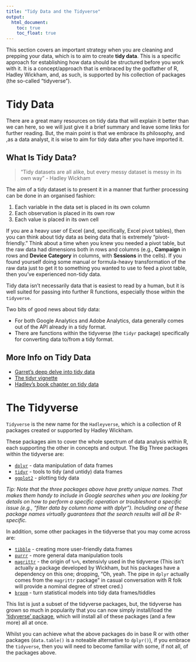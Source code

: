 ```yaml
---
title: "Tidy Data and the Tidyverse"
output:
  html_document:
    toc: true
    toc_float: true
---
```


This section covers an important strategy when you are cleaning and prepping your data, which is to aim to create **tidy data**. This is a specific approach for establishing how data should be structured before you work with it. It is a concept/approach that is embraced by the godfather of R, Hadley Wickham, and, as such, is supported by his collection of packages (the so-called "tidyverse").

# Tidy Data

There are a great many resources on tidy data that will explain it better than we can here, so we will just give it a brief summary and leave some links for further reading. But, the main point is that we embrace its philosophy, and ,as a data analyst, it is wise to aim for tidy data after you have imported it.

## What Is Tidy Data?

> "Tidy datasets are all alike, but every messy dataset is messy in its own way" - Hadley Wickham

The aim of a tidy dataset is to present it in a manner that further processing can be done in an organised fashion:

1. Each variable in the data set is placed in its own column
2. Each observation is placed in its own row
3. Each value is placed in its own cell

If you are a heavy user of Excel (and, specifically, Excel pivot tables), then you can think about tidy data as being data that is extremely "pivot-friendly." Think about a time when you knew you needed a pivot table, but the raw data had dimensions both in rows and columns (e.g., **Campaign** in rows and **Device Category** in columns, with **Sessions** in the cells). If you found yourself doing some manual or formula-heavy transformation of the raw data just to get it to something you wanted to use to feed a pivot table, then you've experienced non-tidy data.

Tidy data isn't necessarily data that is easiest to read by a human, but it is well suited for passing into further R functions, especially those within the `tidyverse`.

Two bits of good news about tidy data:

* For both Google Analytics and Adobe Analytics, data generally comes out of the API already in a tidy format.
* There are functions within the tidyverse (the `tidyr` package) specifically for converting data to/from a tidy format.

## More Info on Tidy Data

* [Garret's deep delve into tidy data](http://garrettgman.github.io/tidying/)
* [The tidyr vignette](https://cran.r-project.org/web/packages/tidyr/vignettes/tidy-data.html)
* [Hadley's book chapter on tidy data](http://r4ds.had.co.nz/tidy-data.html)

# The Tidyverse

`Tidyverse` is the new name for the `Hadleyverse`, which is a collection of R packages created or supported by Hadley Wickham.

These packages aim to cover the whole spectrum of data analysis within R, each supporting the other in concepts and output. The Big Three packages within the tidyverse are:

* [`dplyr`](https://github.com/hadley/dplyr) - data manipulation of data frames
* [`tidyr`](https://cran.r-project.org/web/packages/tidyr/vignettes/tidy-data.html) - tools to tidy (and untidy) data frames
* [`ggplot2`](http://ggplot2.org/) - plotting tidy data

_Tip: Note that the three packages above have pretty unique names. That makes them handy to include in Google searches when you are looking for details on how to perform a specific operation or troubleshoot a specific issue (e.g., "filter data by column name with dplyr"). Including one of these package names virtually guarantees that the search results will all be R-specific._

In addition, some other packages in the tidyverse that you may come across are:

* [`tibble`](https://github.com/hadley/tibble) - creating more user-friendly data.frames 
* [`purrr`](https://github.com/hadley/purrr) - more general data manipulation tools
* [`magrittr`](https://github.com/smbache/magrittr) - the origin of `%>%`, extensivly used in the tidyverse (This isn't actually a package developed by Wickham, but his packages have a dependency on this one; dropping, "Oh, yeah. The pipe in `dplyr` actually comes from the `magrittr` package" in casual conversation with R folk will provide a nominal degree of street cred.)
* [`broom`](https://cran.r-project.org/web/packages/broom/vignettes/broom.html) - turn statistical models into tidy data frames/tiddles

This list is just a subset of the tidyverse packages, but, the tidyverse has grown so much in popularity that you can now simply install/load the ['tidyverse' package](https://blog.rstudio.org/2016/09/15/tidyverse-1-0-0/), which will install all of these packages (and a few more) all at once.

Whilst you can achieve what the above packages do in base R or with other packages (`data.table()` is a noteable alternative to `dplyr()`), if you embrace the `tidyverse`, then you will need to become familiar with some, if not all, of the packages above.